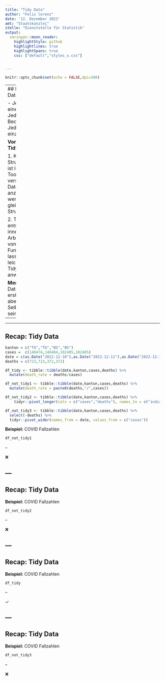 ---
title: "Tidy Data"
author: "Felix lorenz"
date: '12. Dezember 2022'
amt: "Staatskanzlei"
stelle: "Dienststelle für Statistik"
output: 
  xaringan::moon_reader:
    highlightStyle: github
    highlightlines: true
    highlightSpans: true
    css: ["default","styles_x.css"]


---





```{r setup, include=FALSE}
knitr::opts_chunk$set(echo = FALSE,dpi=300)
```



----
## Recap: Tidy Data

- Jede Spalte eine Variable
- Jede Zeile eine Beobachtung
- Jede Zelle ein einzelner Wert

**Vorteile von Tidy Data**

1. Konsistente Struktur &#10140; es ist leichter, Tools auf verschiedene Datensätze anzuwenden, wenn diese der gleichen Struktur folgen

2. Tidy Data entspricht der inneren Arbeitslogik von R &#10140; Funktionen lassen sich leichter auf Tidy Data anwenden

**Merke:** Tidy Data ist zwar erstrebenswert, aber sollte kein Selbstzweck sein.

---
----

## Recap: Tidy Data
```{r echo=FALSE}
kanton = c("TG","TG","BS","BS")
cases =  c(140474,140484,102405,102405)
date = c(as.Date("2022-12-10"),as.Date("2022-12-11"),as.Date("2022-12-10"),as.Date("2022-12-11"))
deaths = c(723,723,372,372)

df_tidy <- tibble::tibble(date,kanton,cases,deaths) %>% 
  mutate(death_rate = deaths/cases)

df_not_tidy1 <- tibble::tibble(date,kanton,cases,deaths) %>% 
  mutate(death_rate = paste0(deaths,"/",cases))

df_not_tidy2 <- tibble::tibble(date,kanton,cases,deaths) %>% 
    tidyr::pivot_longer(cols = c("cases","deaths"), names_to = c("indicator"))

df_not_tidy3 <- tibble::tibble(date,kanton,cases,deaths) %>% 
  select(-deaths) %>% 
  tidyr::pivot_wider(names_from = date, values_from = c("cases"))
```
**Beispiel:** COVID Fallzahlen

```{r echo = FALSE}
df_not_tidy1
```

--

<p class="check-no">&#10060;</p>

---
----

## Recap: Tidy Data

**Beispiel:** COVID Fallzahlen

```{r echo = FALSE}
df_not_tidy2
```

--

<p class="check-no">&#10060;</p>
---
----

## Recap: Tidy Data

**Beispiel:** COVID Fallzahlen

```{r echo = FALSE}
df_tidy
```

--

<p class="check-yes">&#10003;</p>
---
----

## Recap: Tidy Data

**Beispiel:** COVID Fallzahlen

```{r echo = FALSE}
df_not_tidy3
```

--

<p class="check-no">&#10060;</p>
